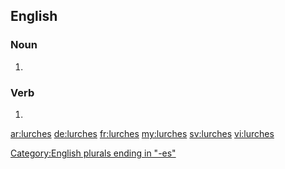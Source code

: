 ==English==

===Noun===
{{head|en|plural}}

# {{plural of|lurch|lang=en}}

===Verb===
{{head|en}}

# {{en-third-person singular of|lurch}}

[[Category:English plurals ending in "-es"]]

[[ar:lurches]]
[[de:lurches]]
[[fr:lurches]]
[[my:lurches]]
[[sv:lurches]]
[[vi:lurches]]